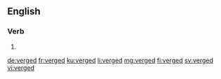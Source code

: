 ==English==

===Verb===
{{head|en|verb form}}

# {{en-past of|verge}}

[[de:verged]]
[[fr:verged]]
[[ku:verged]]
[[li:verged]]
[[mg:verged]]
[[fi:verged]]
[[sv:verged]]
[[vi:verged]]